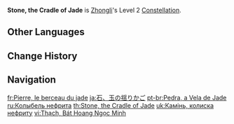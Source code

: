 {{Constellation Infobox
|image       = Constellation Stone, the Cradle of Jade.png
|description = [[Planet Befall]] grants nearby characters on the field a Jade Shield when it descends.
|level       = 2
|character   = Zhongli
|utility1    = Party Shield
|utility2    = Party
}}
'''Stone, the Cradle of Jade''' is [[Zhongli]]'s Level 2 [[Constellation]].

==Other Languages==
{{Other Languages
|en      = Stone, the Cradle of Jade
|zhs     = 石者，八荒韫玉而明
|zhs_rm  = Shí zhě, Bāhuāng Yùn Yù ér Míng
|zht     = 石者，八荒韞玉而明
|zht_rm  = Shí zhě, Bāhuāng Yùn Yù ér Míng
|zh_tl   = Stone, Shine in Wilderness as it Contains the Jade
|ja      = 石、玉の揺りかご
|ja_rm   = Ishi, Tama no Yurikago
|ja_tl   = Stone, the Cradle of Jewel
|ko      = 돌・{{tt|옥|玉}}으로 {{tt|인|因}}해 빛나는 {{tt|세상|世上}}
|ko_rm   = Dol - Ok-euro Inhae Bitnaneun Sesang
|ko_tl   = Stone - A World that shines because of Jade
|es      = Piedra, el origen del jade
|es_tl   = Stone, the Origin of Jade
|fr      = Pierre, le berceau du jade
|fr_tl   = Stone, the Cradle of Jade
|ru      = Колыбель нефрита
|ru_tl   = Cradle of Jade
|th      = Stone, the Cradle of Jade
|vi      = Thạch, Bát Hoang Ngọc Minh
|vi_tl   = 
|de      = Heimat der Jade
|de_tl   = Home of Jade
|id      = Stone, the Cradle of Jade
|pt      = Pedra, a Vela de Jade
|pt_tl   = 
|tr      = Yeşimin Beşiği Taş
|tr_tl   = Jade's Cradle Stone
|it      = Pietra, culla della giada
|it_tl   = Stone, Jade's Cradle
}}

==Change History==
{{Change History|1.1}}

==Navigation==
{{Talent Navbox|Zhongli}}

[[fr:Pierre, le berceau du jade]]
[[ja:石、玉の揺りかご]]
[[pt-br:Pedra, a Vela de Jade]]
[[ru:Колыбель нефрита]]
[[th:Stone, the Cradle of Jade]]
[[uk:Камінь, колиска нефриту]]
[[vi:Thạch, Bát Hoang Ngọc Minh]]